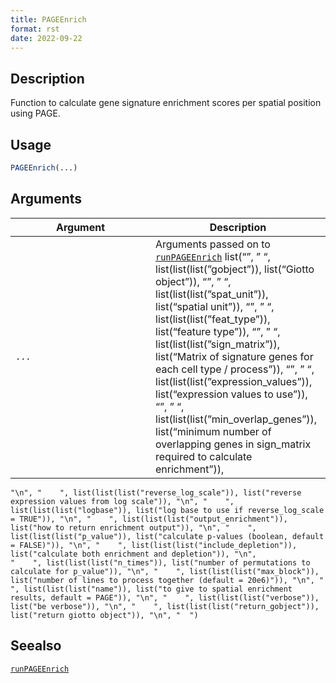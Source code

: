 ```yaml
--- 
title: PAGEEnrich 
format: rst 
date: 2022-09-22 
--- 
```


## Description

Function to calculate gene signature enrichment scores per spatial position using PAGE.


## Usage

```r
PAGEEnrich(...)
```


## Arguments

Argument      |Description
------------- |----------------
`...`     |      Arguments passed on to [`runPAGEEnrich`](#runpageenrich)   list("\n", "    ", list(list(list("gobject")), list("Giotto object")), "\n", "    ", list(list(list("spat_unit")), list("spatial unit")), "\n", "    ", list(list(list("feat_type")), list("feature type")), "\n", "    ", list(list(list("sign_matrix")), list("Matrix of signature genes for each cell type / process")), "\n", "    ", list(list(list("expression_values")), list("expression values to use")), "\n", "    ", list(list(list("min_overlap_genes")), list("minimum number of overlapping genes in sign_matrix required to calculate enrichment")), 
    "\n", "    ", list(list(list("reverse_log_scale")), list("reverse expression values from log scale")), "\n", "    ", list(list(list("logbase")), list("log base to use if reverse_log_scale = TRUE")), "\n", "    ", list(list(list("output_enrichment")), list("how to return enrichment output")), "\n", "    ", list(list(list("p_value")), list("calculate p-values (boolean, default = FALSE)")), "\n", "    ", list(list(list("include_depletion")), list("calculate both enrichment and depletion")), "\n", 
    "    ", list(list(list("n_times")), list("number of permutations to calculate for p_value")), "\n", "    ", list(list(list("max_block")), list("number of lines to process together (default = 20e6)")), "\n", "    ", list(list(list("name")), list("to give to spatial enrichment results, default = PAGE")), "\n", "    ", list(list(list("verbose")), list("be verbose")), "\n", "    ", list(list(list("return_gobject")), list("return giotto object")), "\n", "  ")


## Seealso

[`runPAGEEnrich`](#runpageenrich)


